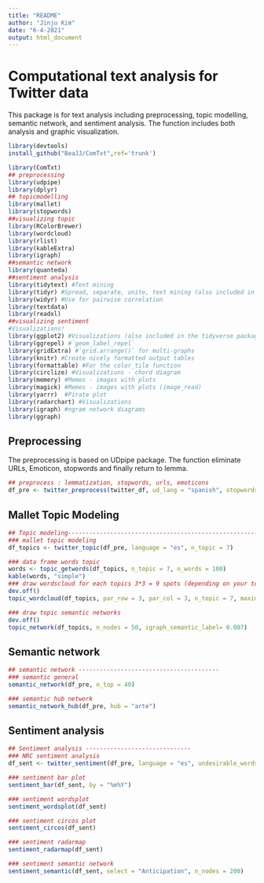 ```yaml
---
title: "README"
author: "Jinju Kim"
date: "6-4-2021"
output: html_document
---
```


# Computational text analysis for Twitter data 

This package is for text analysis including preprocessing, topic modelling, semantic network, and sentiment analysis. The function includes both analysis and graphic visualization.  


```r
library(devtools)
install_github("BeaJJ/ComTxt",ref='trunk')

library(ComTxt)
## preprocessing
library(udpipe)
library(dplyr)
## topicmodelling
library(mallet)
library(stopwords)
##visualizing topic
library(RColorBrewer)
library(wordcloud)
library(rlist)
library(kableExtra)
library(igraph)
##semantic network
library(quanteda)
##sentiment analysis
library(tidytext) #Text mining
library(tidyr) #Spread, separate, unite, text mining (also included in the tidyverse package)
library(widyr) #Use for pairwise correlation
library(textdata)
library(readxl)
##visualizing sentiment
#Visualizations!
library(ggplot2) #Visualizations (also included in the tidyverse package)
library(ggrepel) #`geom_label_repel`
library(gridExtra) #`grid.arrange()` for multi-graphs
library(knitr) #Create nicely formatted output tables
library(formattable) #For the color_tile function
library(circlize) #Visualizations - chord diagram
library(memery) #Memes - images with plots
library(magick) #Memes - images with plots (image_read)
library(yarrr)  #Pirate plot
library(radarchart) #Visualizations
library(igraph) #ngram network diagrams
library(ggraph)

```

## Preprocessing 

The preprocessing is based on UDpipe package. The function eliminate URLs, Emoticon, stopwords and finally return to lemma. 


```r
## preprocess : lemmatization, stopwords, urls, emoticons
df_pre <- twitter_preprocess(twitter_df, ud_lang = "spanish", stopwords_lang = "es")
```

## Mallet Topic Modeling  

```r
## Topic modeling------------------------------------------------------
### mallet topic modeling
df_topics <- twitter_topic(df_pre, language = "es", n_topic = 7)

### data frame words topic
words <- topic_getwords(df_topics, n_topic = 7, n_words = 100)
kable(words, "simple")
### draw wordscloud for each topics 3*3 = 9 spots (depending on your topic numbers)
dev.off()
topic_wordcloud(df_topics, par_row = 3, par_col = 3, n_topic = 7, maximum_n = 200, cloud_scale = 2.5)

### draw topic semantic networks
dev.off()
topic_network(df_topics, n_nodes = 50, igraph_semantic_label= 0.007)

```

## Semantic network 

```r
## semantic network ----------------------------------------
### semantic general
semantic_network(df_pre, n_top = 40)

### semantic hub network
semantic_network_hub(df_pre, hub = "arte")

```

## Sentiment analysis 

```r
## Sentiment analysis ------------------------------
### NRC sentiment analysis
df_sent <- twitter_sentiment(df_pre, language = "es", undesirable_words = c("lol", "wtf"))

### sentiment bar plot
sentiment_bar(df_sent, by = "%m%Y")

### sentiment wordsplot
sentiment_wordsplot(df_sent)

### sentiment circos plot
sentiment_circos(df_sent)

### sentiment radarmap
sentiment_radarmap(df_sent)

### sentiment semantic network
sentiment_semantic(df_sent, select = "Anticipation", n_nodes = 200)

```


